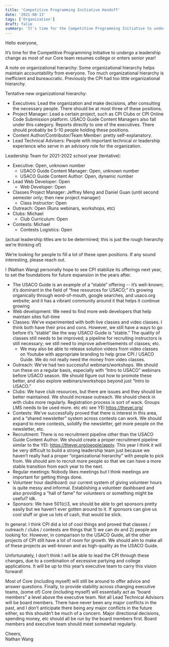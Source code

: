 ```yaml
---
title: 'Competitive Programming Initiative Handoff'
date: '2021-08-13'
tags: ['Organization']
draft: false
summary: 'It’s time for the Competitive Programming Initiative to undergo a leadership change as most of our Core team resumes college or enters senior year!'
---
```


Hello everyone,

It’s time for the Competitive Programming Initiative to undergo a leadership change as most of our Core team resumes college or enters senior year!

A note on organizational hierarchy: Some organizational hierarchy helps maintain accountability from everyone. Too much organizational hierarchy is inefficient and bureaucratic. Previously the CPI had too little organizational hierarchy.

Tentative new organizational hierarchy:

- Executives: Lead the organization and make decisions, after consulting the necessary people. There should be at most three of these positions.
- Project Manager: Lead a certain project, such as CPI Clubs or CPI Online Code Submission platform. USACO Guide Content Managers also fall under this category. Reports directly to one of the executives. There should probably be 5-10 people holding these positions.
- Content Author/Contributor/Team Member: pretty self-explanatory.
- Lead Technical Advisers: People with important technical or leadership experience who serve in an advisory role for the organization.

Leadership Team for 2021-2022 school year (tentative):

- Executive: Open, unknown number
  - USACO Guide Content Manager: Open, unknown number
  - USACO Guide Content Author: Open, dynamic number
- Lead Web Developer: Open
  - Web Developer: Open
- Classes Project Manager: Jeffrey Meng and Daniel Guan (until second semester only; then new project manager)
  - Class Instructor: Open
- Outreach: Open (Runs webinars, workshops, etc)
- Clubs: Michael
  - Club Curriculum: Open
- Contests: Michael
  - Contests Logistics: Open

(actual leadership titles are to be determined; this is just the rough hierarchy we’re thinking of)

We’re looking for people to fill a lot of these open positions. If any sound interesting, please reach out.

I (Nathan Wang) personally hope to see CPI stabilize its offerings next year, to set the foundations for future expansion in the years after.

- The USACO Guide is an example of a “stable” offering -- it’s well-known; it’s dominant in the field of “free resources for USACO;” it’s growing organically through word-of-mouth, google searches, and usaco.org website; and it has a vibrant community around it that helps it continue growing
- Web development: We need to find more web developers that help maintain sites full-time
- Classes: We’ve experimented with both live classes and video classes. I think both have their pros and cons. However, we still have a ways to go before it’s “stable” like the way USACO Guide is “stable.” The quality of classes still needs to be improved; a pipeline for recruiting instructors is still necessary; we still need to improve advertisements of classes; etc.
  - We may also be able to release solution videos from video classes on Youtube with appropriate branding to help grow CPI / USACO Guide. We do not really need the money from video classes.
- Outreach: We’ve had two successful webinars/workshops. We should run these on a regular basis, especially with “Intro to USACO” webinars before USACO season. We should figure out how to promote these better, and also explore webinars/workshops beyond just “Intro to USACO.”
- Clubs: We have club resources, but there are issues and they should be better maintained. We should increase outreach. We should check in with clubs more regularly. Registration process is sort of wack. Groups LMS needs to be used more. etc etc see YEI https://theyei.org/
- Contests: We’ve successfully proved that there is interest in this area, and a “shared newsletter” system across contests can work. We should expand to more contests, solidify the newsletter, get more people on the newsletter, etc.
- Recruitment: There is no recruitment pipeline other than the USACO Guide Content Author. We should create a proper recruitment pipeline similar to the YEI: https://theyei.org/people/apply. This year I think it will be very difficult to build a strong leadership team just because we haven’t really had a proper “organizational hierarchy” with people to pick from. We should aim to recruit more people so that we can have a more stable transition from each year to the next.
- Regular meetings: Nobody likes meetings but I think meetings are important for getting things done.
- Volunteer hour dashboard: our current system of giving volunteer hours is quite messy and informal. Establishing a volunteer dashboard and also providing a “hall of fame” for volunteers or something might be useful? idk.
- Sponsors: We have 501(c)3, we should be able to get sponsors pretty easily but we haven’t ever gotten around to it. If sponsors can give us cool stuff or give us lots of cash, that would be slick.

In general: I think CPI did a lot of cool things and proved that classes / outreach / clubs / contests are things that 1) we can do and 2) people are looking for. However, in comparison to the USACO Guide, all the other projects of CPI still have a lot of room for growth. We should aim to make all of these projects as well-known and as high-quality as the USACO Guide.

Unfortunately, I don’t think I will be able to lead the CPI through these changes, due to a combination of excessive partying and college applications. It will be up to this year’s executive team to carry this vision forward!

Most of Core (including myself) will still be around to offer advice and answer questions. Finally, to provide stability across changing executive teams, (some of) Core (including myself) will essentially act as “board members” a level above the executive team. Not all Lead Technical Advisors will be board members. There have never been any major conflicts in the past, and I don’t anticipate there being any major conflicts in the future either, so this shouldn’t be much of a concern. Major directional decisions, spending money, etc should all be run by the board members first. Board members and executive team should meet somewhat regularly.

Cheers,  
Nathan Wang
